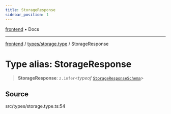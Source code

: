 ```yaml
---
title: StorageResponse
sidebar_position: 1
---
```


[frontend](../../..) • Docs

***

[frontend](../../..) / [types/storage.type](..) / StorageResponse

# Type alias: StorageResponse

> **StorageResponse**: `z.infer`\<*typeof* [`StorageResponseSchema`](../variables/StorageResponseSchema)\>

## Source

src/types/storage.type.ts:54
